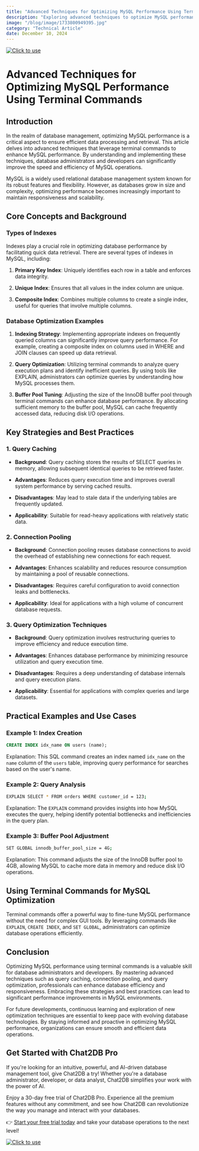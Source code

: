 ```yaml
---
title: "Advanced Techniques for Optimizing MySQL Performance Using Terminal Commands"
description: "Exploring advanced techniques to optimize MySQL performance through terminal commands, with a focus on efficiency and practical examples."
image: "/blog/image/1733800949395.jpg"
category: "Technical Article"
date: December 10, 2024
---
```

[![Click to use](/image/blog/bg/chat2db1.png)](https://app.chat2db.ai/)
# Advanced Techniques for Optimizing MySQL Performance Using Terminal Commands


<Authors date="December 10, 2024">
  <Author name="Jing" link="https://chat2db.ai" />
</Authors>

## Introduction

In the realm of database management, optimizing MySQL performance is a critical aspect to ensure efficient data processing and retrieval. This article delves into advanced techniques that leverage terminal commands to enhance MySQL performance. By understanding and implementing these techniques, database administrators and developers can significantly improve the speed and efficiency of MySQL operations.

MySQL is a widely used relational database management system known for its robust features and flexibility. However, as databases grow in size and complexity, optimizing performance becomes increasingly important to maintain responsiveness and scalability.

## Core Concepts and Background

### Types of Indexes

Indexes play a crucial role in optimizing database performance by facilitating quick data retrieval. There are several types of indexes in MySQL, including:

1. **Primary Key Index**: Uniquely identifies each row in a table and enforces data integrity.

2. **Unique Index**: Ensures that all values in the index column are unique.

3. **Composite Index**: Combines multiple columns to create a single index, useful for queries that involve multiple columns.

### Database Optimization Examples

1. **Indexing Strategy**: Implementing appropriate indexes on frequently queried columns can significantly improve query performance. For example, creating a composite index on columns used in WHERE and JOIN clauses can speed up data retrieval.

2. **Query Optimization**: Utilizing terminal commands to analyze query execution plans and identify inefficient queries. By using tools like EXPLAIN, administrators can optimize queries by understanding how MySQL processes them.

3. **Buffer Pool Tuning**: Adjusting the size of the InnoDB buffer pool through terminal commands can enhance database performance. By allocating sufficient memory to the buffer pool, MySQL can cache frequently accessed data, reducing disk I/O operations.

## Key Strategies and Best Practices

### 1. Query Caching

- **Background**: Query caching stores the results of SELECT queries in memory, allowing subsequent identical queries to be retrieved faster.

- **Advantages**: Reduces query execution time and improves overall system performance by serving cached results.

- **Disadvantages**: May lead to stale data if the underlying tables are frequently updated.

- **Applicability**: Suitable for read-heavy applications with relatively static data.

### 2. Connection Pooling

- **Background**: Connection pooling reuses database connections to avoid the overhead of establishing new connections for each request.

- **Advantages**: Enhances scalability and reduces resource consumption by maintaining a pool of reusable connections.

- **Disadvantages**: Requires careful configuration to avoid connection leaks and bottlenecks.

- **Applicability**: Ideal for applications with a high volume of concurrent database requests.

### 3. Query Optimization Techniques

- **Background**: Query optimization involves restructuring queries to improve efficiency and reduce execution time.

- **Advantages**: Enhances database performance by minimizing resource utilization and query execution time.

- **Disadvantages**: Requires a deep understanding of database internals and query execution plans.

- **Applicability**: Essential for applications with complex queries and large datasets.

## Practical Examples and Use Cases

### Example 1: Index Creation

```sql
CREATE INDEX idx_name ON users (name);
```

Explanation: This SQL command creates an index named `idx_name` on the `name` column of the `users` table, improving query performance for searches based on the user's name.

### Example 2: Query Analysis

```bash
EXPLAIN SELECT * FROM orders WHERE customer_id = 123;
```

Explanation: The `EXPLAIN` command provides insights into how MySQL executes the query, helping identify potential bottlenecks and inefficiencies in the query plan.

### Example 3: Buffer Pool Adjustment

```bash
SET GLOBAL innodb_buffer_pool_size = 4G;
```

Explanation: This command adjusts the size of the InnoDB buffer pool to 4GB, allowing MySQL to cache more data in memory and reduce disk I/O operations.

## Using Terminal Commands for MySQL Optimization

Terminal commands offer a powerful way to fine-tune MySQL performance without the need for complex GUI tools. By leveraging commands like `EXPLAIN`, `CREATE INDEX`, and `SET GLOBAL`, administrators can optimize database operations efficiently.

## Conclusion

Optimizing MySQL performance using terminal commands is a valuable skill for database administrators and developers. By mastering advanced techniques such as query caching, connection pooling, and query optimization, professionals can enhance database efficiency and responsiveness. Embracing these strategies and best practices can lead to significant performance improvements in MySQL environments.

For future developments, continuous learning and exploration of new optimization techniques are essential to keep pace with evolving database technologies. By staying informed and proactive in optimizing MySQL performance, organizations can ensure smooth and efficient data operations.


## Get Started with Chat2DB Pro

If you're looking for an intuitive, powerful, and AI-driven database management tool, give Chat2DB a try! Whether you're a database administrator, developer, or data analyst, Chat2DB simplifies your work with the power of AI.

Enjoy a 30-day free trial of Chat2DB Pro. Experience all the premium features without any commitment, and see how Chat2DB can revolutionize the way you manage and interact with your databases.

👉 [Start your free trial today](https://app.chat2db.ai/) and take your database operations to the next level!

[![Click to use](/image/blog/bg/chat2db.jpg)](https://app.chat2db.ai/)
